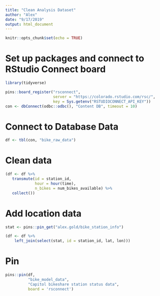 ```yaml
---
title: "Clean Analysis Dataset"
author: "Alex"
date: "9/17/2019"
output: html_document
---
```


```r
knitr::opts_chunk$set(echo = TRUE)
```

# Set up packages and connect to RStudio Connect board
```r
library(tidyverse)

pins::board_register("rsconnect", 
                     server = "https://colorado.rstudio.com/rsc/",
                     key = Sys.getenv("RSTUDIOCONNECT_API_KEY"))
con <- dbConnect(odbc::odbc(), "Content DB", timeout = 10)
```

# Connect to Database Data
```r
df <- tbl(con, "bike_raw_data")
```

# Clean data
```r
(df <- df %>% 
   transmute(id = station_id, 
             hour = hour(time), 
             n_bikes = num_bikes_available) %>%
   collect())
```

# Add location data
```r
stat <- pins::pin_get("alex.gold/bike_station_info")

(df <- df %>%
    left_join(select(stat, id = station_id, lat, lon)))
```

# Pin
```r
pins::pin(df, 
          "bike_model_data", 
          "Capitol bikeshare station status data", 
          board = 'rsconnect')
```
